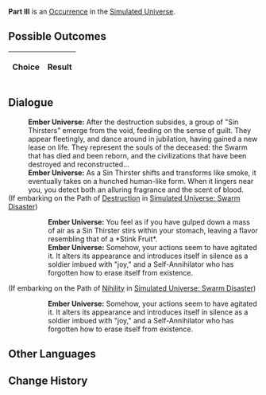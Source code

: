 {{Simulated Universe Event Infobox
|title         = Part III
|image         = 2.png
|type          =
|domains_su    = 
|domains_ext   = 
|domains_swarm = 
|domains_gng   = 
|requirements  =
|prev          = 
|next          = 
|indexRewards  =
|characters    = 
}}
'''Part III''' is an [[Simulated Universe/Occurrence|Occurrence]] in the [[Simulated Universe]].

==Possible Outcomes==
{| class="article-table"
!Choice
!Result

|}

<!--
==Gameplay Notes==

-->
==Dialogue==
{{Dialogue Start}}
:'''Ember Universe:''' After the destruction subsides, a group of "Sin Thirsters" emerge from the void, feeding on the sense of guilt. They appear fleetingly, and dance around in jubilation, having gained a new lease on life. They represent the souls of the deceased: the Swarm that has died and been reborn, and the civilizations that have been destroyed and reconstructed...
:'''Ember Universe:''' As a Sin Thirster shifts and transforms like smoke, it eventually takes on a hunched human-like form. When it lingers near you, you detect both an alluring fragrance and the scent of blood.
;(If embarking on the Path of [[Simulated Universe/Paths#Destruction|Destruction]] in [[Simulated Universe: Swarm Disaster]])
:{{SU Special Dialogue|Destruction|Eat it up!|Doesn't it know that it's just a mass of gas?}}
::'''Ember Universe:''' You feel as if you have gulped down a mass of air as a Sin Thirster stirs within your stomach, leaving a flavor resembling that of a *Stink Fruit*.
::'''Ember Universe:''' Somehow, your actions seem to have agitated it. It alters its appearance and introduces itself in silence as a soldier imbued with "joy," and a Self-Annihilator who has forgotten how to erase itself from existence.
;(If embarking on the Path of [[Simulated Universe/Paths#Nihility|Nihility]] in [[Simulated Universe: Swarm Disaster]])
:{{SU Special Dialogue|Nihility|Tell it its name when it was alive.|Names are masks created by the living for their own emptiness.}}
::'''Ember Universe:''' Somehow, your actions seem to have agitated it. It alters its appearance and introduces itself in silence as a soldier imbued with "joy," and a Self-Annihilator who has forgotten how to erase itself from existence.
{{Dialogue End}}

==Other Languages==
{{Other Languages
|en   = Part III
|zhs  = 其三
|zht  = 其三
|ja   = その3
|ko   = III
|es   = Parte III
|fr   = Partie III
|ru   = III
|th   = ตอน 3
|vi   = Phần 3
|de   = Teil 3
|id   = Bagian III
|pt   = Parte III
}}

==Change History==
{{Change History|<!--unknown-->}}
